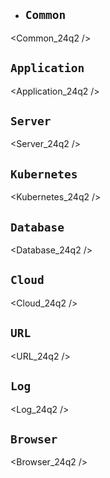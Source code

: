 - ## `Common`


<Common_24q2 />

## `Application`


<Application_24q2 />

## `Server`


<Server_24q2 />

## `Kubernetes`


<Kubernetes_24q2 />

## `Database`


<Database_24q2 />

## `Cloud`


<Cloud_24q2 />

## `URL`


<URL_24q2 />

## `Log`


<Log_24q2 />

## `Browser`


<Browser_24q2 />
